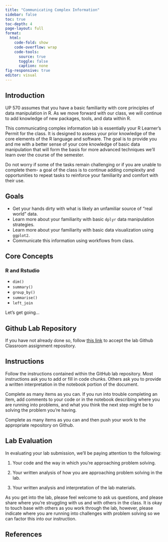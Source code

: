 ```yaml
---
title: "Communicating Complex Information"
sidebar: false
toc: true
toc-depth: 4
page-layout: full
format: 
  html:
    code-fold: show
    code-overflow: wrap
    code-tools:
      source: true
      toggle: false
      caption: none
fig-responsive: true
editor: visual
---
```


## Introduction

UP 570 assumes that you have a basic familiarity with core principles of data manipulation in R. As we move forward with our class, we will continue to add knowledge of new packages, tools, and data within R.

This communicating complex information lab is essentially your R Learner's Permit for the class. It is designed to assess your prior knowledge of the core elements of the R language and software. The goal is to provide you and me with a better sense of your core knowledge of basic data manipulation that will form the basis for more advanced techniques we'll learn over the course of the semester.

Do not worry if some of the tasks remain challenging or if you are unable to complete them- a goal of the class is to continue adding complexity and opportunities to repeat tasks to reinforce your familiarity and comfort with their use.

## Goals

-   Get your hands dirty with what is likely an unfamiliar source of "real world" data.
-   Learn more about your familiarity with basic `dplyr` data manipulation strategies.
-   Learn more about your familiarity with basic data visualization using `ggplot2`.
-   Communicate this information using workflows from class.

## Core Concepts

### R and Rstudio

-   `dim()`
-   `summary()`
-   `group_by()`
-   `summarise()`
-   `left_join`

Let's get going...

## Github Lab Repository

If you have not already done so, follow [this link](https://classroom.github.com/a/azW9zQQS) to accept the lab Github Classroom assignment repository.

## Instructions

Follow the instructions contained within the GitHub lab repository. Most instructions ask you to add or fill in code chunks. Others ask you to provide a written interpretation in the notebook portion of the document.

Complete as many items as you can. If you run into trouble completing an item, add comments to your code or in the notebook describing where you are running into problems, and what you think the next step might be to solving the problem you're having.

Complete as many items as you can and then push your work to the appropriate repository on Github.

## Lab Evaluation

In evaluating your lab submission, we'll be paying attention to the following:

1.  Your code and the way in which you're approaching problem solving.

2.  Your written analysis of how you are approaching problem solving in the lab.

3.  Your written analysis and interpretation of the lab materials.

As you get into the lab, please feel welcome to ask us questions, and please share where you're struggling with us and with others in the class. It is okay to touch base with others as you work through the lab, however, please indicate where you are running into challenges with problem solving so we can factor this into our instruction.

## References
